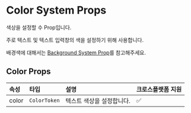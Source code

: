 # Color System Props

색상을 설정할 수 Prop입니다.

주로 텍스트 및 텍스트 입력창의 색을 설정하기 위해 사용합니다.

배경색에 대해서는 [Background System Prop](background)를 참고해주세요.

## Color Props

| 속성  | 타입         | 설명                      | 크로스플랫폼 지원 |
| :---- | :----------- | :------------------------ | :---------------- |
| color | `ColorToken` | 텍스트 색상을 설정합니다. | ✅                |
